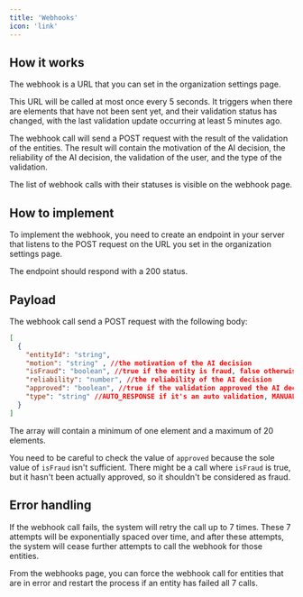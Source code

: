 ```yaml
---
title: 'Webhooks'
icon: 'link'
---
```


## How it works

The webhook is a URL that you can set in the organization settings page.

This URL will be called at most once every 5 seconds.  It triggers when there are elements that have not been sent yet, and their validation status has changed, with the last validation update occurring at least 5 minutes ago.

The webhook call will send a POST request with the result of the validation of the entities. The result will contain the motivation of the AI decision, the reliability of the AI decision, the validation of the user, and the type of the validation.

The list of webhook calls with their statuses is visible on the webhook page.

## How to implement

To implement the webhook, you need to create an endpoint in your server that listens to the POST request on the URL you set in the organization settings page. 

The endpoint should respond with a 200 status.

## Payload
The webhook call send a POST request with the following body:

```json
[
  {
    "entityId": "string",
    "motion": "string" , //the motivation of the AI decision
    "isFraud": "boolean", //true if the entity is fraud, false otherwise
    "reliability": "number", //the reliability of the AI decision
    "approved": "boolean", //true if the validation approved the AI decision, false otherwise 
    "type": "string" //AUTO_RESPONSE if it's an auto validation, MANUAL_RESPONSE if it's a user validation
  }
]
```
<Note>The array will contain a minimum of one element and a maximum of 20 elements.</Note>

<Warning>You need to be careful to check the value of `approved` because the sole value of `isFraud` isn't sufficient. There might be a call where `isFraud` is true, but it hasn't been actually approved, so it shouldn't be considered as fraud.</Warning>

## Error handling

If the webhook call fails, the system will retry the call up to 7 times. These 7 attempts will be exponentially spaced over time, and after these attempts, the system will cease further attempts to call the webhook for those entities.

From the webhooks page, you can force the webhook call for entities that are in error and restart the process if an entity has failed all 7 calls.